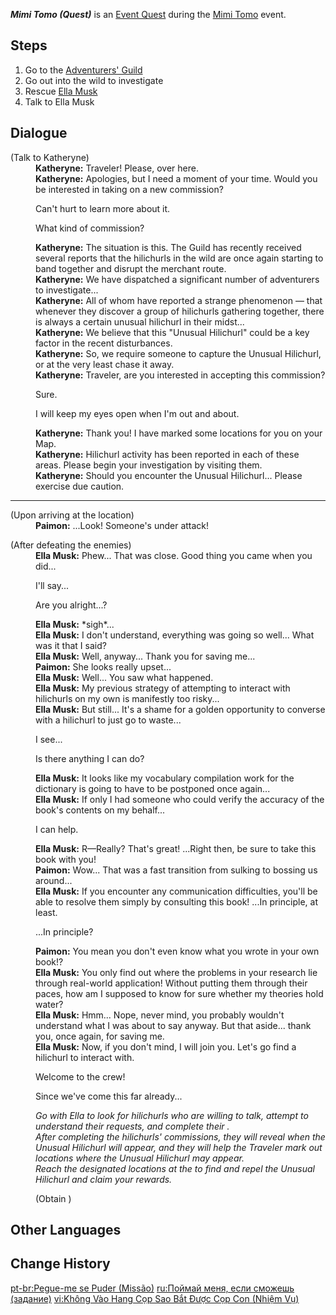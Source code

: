 {{About|the Event [[World Quest]]|the [[Event]]|Mimi Tomo}}
{{Quest Infobox
|title         = Mimi Tomo
|id            = 70024
|image         = Adventurers' Guild Mondstadt.png
|region        = Mondstadt
|area          = Starfell Valley
|subarea       = Mondstadt City
|type          = World
|event_name    = Mimi Tomo
|requirement   = Reach [[Adventure Rank]] 20
|startLocation = [[Mondstadt City|Mondstadt]], [[Mondstadt]]
|next          = Mutual Exchange
|next2         = The Lost Hilichurl
|rewards       = Handy Handbook of Hilichurlian*1;Adventurer's Experience*4;Mora*10,000
|characters    = Ella Musk; Katheryne (Mondstadt); Paimon; Traveler
}}
'''''Mimi Tomo (Quest)''''' is an [[Event Quest]] during the [[Mimi Tomo]] event.

==Steps==
# Go to the [[Adventurers' Guild]]
# Go out into the wild to investigate
# Rescue [[Ella Musk]]
# Talk to Ella Musk

==Dialogue==
{{Quest Description|The Adventurers' Guild has issued a new commission, and it seems to be related to a certain "Unusual Hilichurl"...?}}
{{Dialogue Start}}
;(Talk to Katheryne)
:'''Katheryne:''' Traveler! Please, over here.
:'''Katheryne:''' Apologies, but I need a moment of your time. Would you be interested in taking on a new commission?
:{{DIcon}} Can't hurt to learn more about it.
:{{DIcon}} What kind of commission?
:'''Katheryne:''' The situation is this. The Guild has recently received several reports that the hilichurls in the wild are once again starting to band together and disrupt the merchant route.
:'''Katheryne:''' We have dispatched a significant number of adventurers to investigate...
:'''Katheryne:''' All of whom have reported a strange phenomenon &mdash; that whenever they discover a group of hilichurls gathering together, there is always a certain unusual hilichurl in their midst...
:'''Katheryne:''' We believe that this "Unusual Hilichurl" could be a key factor in the recent disturbances.
:'''Katheryne:''' So, we require someone to capture the Unusual Hilichurl, or at the very least chase it away.
:'''Katheryne:''' Traveler, are you interested in accepting this commission?
:{{DIcon}} Sure.
:{{DIcon}} I will keep my eyes open when I'm out and about.
:'''Katheryne:''' Thank you! I have marked some locations for you on your Map.
:'''Katheryne:''' Hilichurl activity has been reported in each of these areas. Please begin your investigation by visiting them.
:'''Katheryne:''' Should you encounter the Unusual Hilichurl... Please exercise due caution.
----
;(Upon arriving at the location)
:'''Paimon:''' ...Look! Someone's under attack!

;(After defeating the enemies)
:'''Ella Musk:''' Phew... That was close. Good thing you came when you did...
:{{DIcon}} I'll say...
:{{DIcon}} Are you alright...?
:'''Ella Musk:'''  *sigh*...
:'''Ella Musk:''' I don't understand, everything was going so well... What was it that I said?
:'''Ella Musk:''' Well, anyway... Thank you for saving me...
:'''Paimon:''' She looks really upset...
:'''Ella Musk:''' Well... You saw what happened.
:'''Ella Musk:''' My previous strategy of attempting to interact with hilichurls on my own is manifestly too risky...
:'''Ella Musk:''' But still... It's a shame for a golden opportunity to converse with a hilichurl to just go to waste...
:{{DIcon}} I see...
:{{DIcon}} Is there anything I can do?
:'''Ella Musk:''' It looks like my vocabulary compilation work for the dictionary is going to have to be postponed once again...
:'''Ella Musk:''' If only I had someone who could verify the accuracy of the book's contents on my behalf...
:{{DIcon}} I can help.
:'''Ella Musk:''' R&mdash;Really? That's great! ...Right then, be sure to take this book with you!
:'''Paimon:''' Wow... That was a fast transition from sulking to bossing us around...
:'''Ella Musk:''' If you encounter any communication difficulties, you'll be able to resolve them simply by consulting this book! ...In principle, at least.
:{{DIcon}} ...In principle?
:'''Paimon:''' You mean you don't even know what you wrote in your own book!?
:'''Ella Musk:''' You only find out where the problems in your research lie through real-world application! Without putting them through their paces, how am I supposed to know for sure whether my theories hold water?
:'''Ella Musk:''' Hmm... Nope, never mind, you probably wouldn't understand what I was about to say anyway. But that aside... thank you, once again, for saving me.
:'''Ella Musk:''' Now, if you don't mind, I will join you. Let's go find a hilichurl to interact with.
:{{DIcon}} Welcome to the crew!
:{{DIcon}} Since we've come this far already...
:''Go with Ella to look for hilichurls who are willing to talk, attempt to understand their requests, and complete their {{Color|help|commissions}}.''
:''After completing the hilichurls' commissions, they will reveal {{Color|help|clues as to their time}} when the Unusual Hilichurl will appear, and they will help the Traveler mark out locations where the Unusual Hilichurl may appear.''
:''Reach the designated locations at the {{Color|help|correct time}} to find and repel the Unusual Hilichurl and claim your rewards.''
:;(Obtain {{Item|Handy Handbook of Hilichurlian}})
{{Dialogue End}}

==Other Languages==
{{Other Languages|Mimi Tomo}}

==Change History==
{{Change History|1.5}}

[[pt-br:Pegue-me se Puder (Missão)]]
[[ru:Поймай меня, если сможешь (задание)]]
[[vi:Không Vào Hang Cọp Sao Bắt Được Cọp Con (Nhiệm Vụ)]]